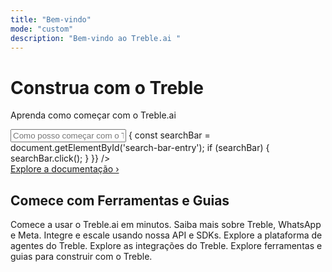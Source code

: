 ```yaml
---
title: "Bem-vindo"
mode: "custom"
description: "Bem-vindo ao Treble.ai "
---
```


<div className="hero-container">
  <h1 className="hero-title">Construa com o Treble</h1>
  <p className="hero-description">Aprenda como começar com o Treble.ai</p>
  <input 
    type="text" 
    className="search-input"
    placeholder="Como posso começar com o Treble.ai?..."
    readOnly
    onClick={() => {
      const searchBar = document.getElementById('search-bar-entry');
      if (searchBar) {
        searchBar.click();
      }
    }}
  />
  <div>
    <a href="/pt/docs/welcome" className="explore-link">Explore a documentação ›</a>
  </div>
</div>

<div className="tools-guides-container">
  <div className="tools-guides-header">
    <h2 className="section-title">Comece com Ferramentas e Guias</h2>
  </div>
  
  <div className="tools-guides-grid">
    <CardGroup cols={3}>
      <Card 
        title="Primeiros Passos" 
        icon="play"
        href="/pt/docs/welcome"
      >
        Comece a usar o Treble.ai em minutos.
      </Card>
      <Card 
        title="Tudo sobre Treble, WhatsApp e Meta" 
        icon="facebook"
        href="/pt/docs/meta/overview"
      >
        Saiba mais sobre Treble, WhatsApp e Meta.
      </Card>
      <Card 
        title="Referência da API" 
        icon="code"
        href="https://treble.notion.site/Treble-API-Documentation-b0a726d95018471f88e30a13db6f87b4?pvs=4"
      >
        Integre e escale usando nossa API e SDKs.
      </Card>
      <Card 
        title="Plataforma de Agentes" 
        icon="circle-user"
        href="/pt/docs/agent-platform/welcome"
      >
        Explore a plataforma de agentes do Treble.
      </Card>
      <Card 
        title="Integrações" 
        icon="circle-nodes"
        href="/pt/docs/integrations/welcome"
      >
        Explore as integrações do Treble.
      </Card>
      <Card 
        title="Construa com o Treble" 
        icon="gear"
        href="/pt/docs/build-with-treble/welcome"
      >
        Explore ferramentas e guias para construir com o Treble.
      </Card>
    </CardGroup>
  </div>
</div>